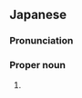 ==Japanese==
{{ja-kanjitab|し|くら|yomi=j}}

===Pronunciation===
{{ja-pron|しくら|y=j}}

===Proper noun===
{{ja-pos|proper|しくら}}

# {{surname|lang=ja}}